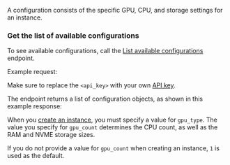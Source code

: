 A configuration consists of the specific GPU, CPU, and storage settings for an instance.

### Get the list of available configurations

To see available configurations, call the [List available configurations](/api-reference/configurations/list) endpoint.

Example request:
<EndpointRequestSnippet endpoint='GET /list_available_configurations' />

Make sure to replace the `<api_key>` with your own [API key](/get-started/api-overview#authentication).

The endpoint returns a list of configuration objects, as shown in this example response:
<EndpointResponseSnippet endpoint='GET /list_available_configurations' />

When you [create an instance](/api-reference/instances/create), you must specify a value for `gpu_type`. The value you specify for `gpu_count` determines the CPU count, as well as the RAM and NVME storage sizes.

<Note>If you do not provide a value for `gpu_count` when creating an instance, `1` is used as the default.</Note>

